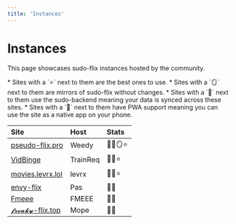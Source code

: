 ```yaml
---
title: 'Instances'
---
```


# Instances

This page showcases sudo-flix instances hosted by the community. 

<Note>
* Sites with a `⭐` next to them are the best ones to use.
* Sites with a `🪞` next to them are mirrors of sudo-flix without changes.
* Sites with a `💾` next to them use the sudo-backend meaning your data is synced across these sites.
* Sites with a `📱` next to them have PWA support meaning you can use the site as a native app on your phone.
</Note>

| Site                                          | Host              | Stats      |
|:----------------------------------------------|:------------------|:-----------|
| [pseudo-flix.pro](https://pseudo-flix.pro)    | Weedy             | 💾📱🪞⭐    |
| [VidBinge](https://www.vidbinge.com)          | TrainReq          | 💾📱⭐     |
| [movies.levrx.lol](https://movies.levrx.lol)  | levrx             | 💾📱⭐     |
| [envy-flix](https://envyflix.xyz)             | Pas               | 💾📱       |
| [Fmeee](https://movies.fmeee.ovh)             | FMEEE             | 💾📱       |
| [𝓯𝓻𝓮𝓪𝓴𝔂-flix.top](https://freaky-flix.top)   | Mope              | 💾📱       |
